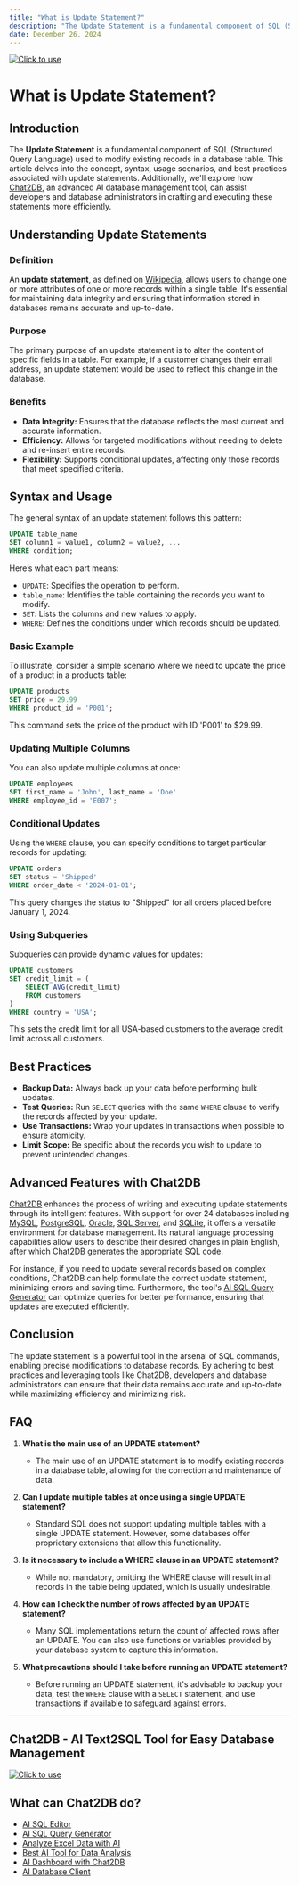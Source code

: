 ```yaml
---
title: "What is Update Statement?"
description: "The Update Statement is a fundamental component of SQL (Structured Query Language) used to modify existing records in a database table."
date: December 26, 2024
---
```

[![Click to use](/image/blog/bg/chat2db1.png)](https://app.chat2db.ai/)
# What is Update Statement?

## Introduction

The **Update Statement** is a fundamental component of SQL (Structured Query Language) used to modify existing records in a database table. This article delves into the concept, syntax, usage scenarios, and best practices associated with update statements. Additionally, we'll explore how [Chat2DB](https://chat2db.ai), an advanced AI database management tool, can assist developers and database administrators in crafting and executing these statements more efficiently.

## Understanding Update Statements

### Definition

An **update statement**, as defined on [Wikipedia](https://en.wikipedia.org/wiki/SQL#Data_manipulation), allows users to change one or more attributes of one or more records within a single table. It's essential for maintaining data integrity and ensuring that information stored in databases remains accurate and up-to-date.

### Purpose

The primary purpose of an update statement is to alter the content of specific fields in a table. For example, if a customer changes their email address, an update statement would be used to reflect this change in the database.

### Benefits

- **Data Integrity:** Ensures that the database reflects the most current and accurate information.
- **Efficiency:** Allows for targeted modifications without needing to delete and re-insert entire records.
- **Flexibility:** Supports conditional updates, affecting only those records that meet specified criteria.

## Syntax and Usage

The general syntax of an update statement follows this pattern:

```sql
UPDATE table_name
SET column1 = value1, column2 = value2, ...
WHERE condition;
```

Here’s what each part means:
- `UPDATE`: Specifies the operation to perform.
- `table_name`: Identifies the table containing the records you want to modify.
- `SET`: Lists the columns and new values to apply.
- `WHERE`: Defines the conditions under which records should be updated.

### Basic Example

To illustrate, consider a simple scenario where we need to update the price of a product in a products table:

```sql
UPDATE products
SET price = 29.99
WHERE product_id = 'P001';
```

This command sets the price of the product with ID 'P001' to $29.99.

### Updating Multiple Columns

You can also update multiple columns at once:

```sql
UPDATE employees
SET first_name = 'John', last_name = 'Doe'
WHERE employee_id = 'E007';
```

### Conditional Updates

Using the `WHERE` clause, you can specify conditions to target particular records for updating:

```sql
UPDATE orders
SET status = 'Shipped'
WHERE order_date < '2024-01-01';
```

This query changes the status to "Shipped" for all orders placed before January 1, 2024.

### Using Subqueries

Subqueries can provide dynamic values for updates:

```sql
UPDATE customers
SET credit_limit = (
    SELECT AVG(credit_limit)
    FROM customers
)
WHERE country = 'USA';
```

This sets the credit limit for all USA-based customers to the average credit limit across all customers.

## Best Practices

- **Backup Data:** Always back up your data before performing bulk updates.
- **Test Queries:** Run `SELECT` queries with the same `WHERE` clause to verify the records affected by your update.
- **Use Transactions:** Wrap your updates in transactions when possible to ensure atomicity.
- **Limit Scope:** Be specific about the records you wish to update to prevent unintended changes.

## Advanced Features with Chat2DB

[Chat2DB](https://chat2db.ai) enhances the process of writing and executing update statements through its intelligent features. With support for over 24 databases including [MySQL](https://chat2db.ai/client/mysql), [PostgreSQL](https://chat2db.ai/client/postgresql), [Oracle](https://chat2db.ai/client/oracle), [SQL Server](https://chat2db.ai/client/sqlserver), and [SQLite](https://chat2db.ai/client/sqlite), it offers a versatile environment for database management. Its natural language processing capabilities allow users to describe their desired changes in plain English, after which Chat2DB generates the appropriate SQL code.

For instance, if you need to update several records based on complex conditions, Chat2DB can help formulate the correct update statement, minimizing errors and saving time. Furthermore, the tool's [AI SQL Query Generator](https://chat2db.ai/feature/ai-sql-query-generator) can optimize queries for better performance, ensuring that updates are executed efficiently.

## Conclusion

The update statement is a powerful tool in the arsenal of SQL commands, enabling precise modifications to database records. By adhering to best practices and leveraging tools like Chat2DB, developers and database administrators can ensure that their data remains accurate and up-to-date while maximizing efficiency and minimizing risk.

## FAQ

1. **What is the main use of an UPDATE statement?**
   - The main use of an UPDATE statement is to modify existing records in a database table, allowing for the correction and maintenance of data.

2. **Can I update multiple tables at once using a single UPDATE statement?**
   - Standard SQL does not support updating multiple tables with a single UPDATE statement. However, some databases offer proprietary extensions that allow this functionality.

3. **Is it necessary to include a WHERE clause in an UPDATE statement?**
   - While not mandatory, omitting the WHERE clause will result in all records in the table being updated, which is usually undesirable.

4. **How can I check the number of rows affected by an UPDATE statement?**
   - Many SQL implementations return the count of affected rows after an UPDATE. You can also use functions or variables provided by your database system to capture this information.

5. **What precautions should I take before running an UPDATE statement?**
   - Before running an UPDATE statement, it's advisable to backup your data, test the `WHERE` clause with a `SELECT` statement, and use transactions if available to safeguard against errors.

---

## Chat2DB - AI Text2SQL Tool for Easy Database Management

[![Click to use](/image/blog/chat2db.png)](https://app.chat2db.ai/)

## What can Chat2DB do?

- [AI SQL Editor](https://chat2db.ai/feature/AI%20SQL%20Editor)
- [AI SQL Query Generator](https://chat2db.ai/feature/AI%20SQL%20Query%20Generator)
- [Analyze Excel Data with AI](https://chat2db.ai/feature/Analyze%20Excel%20Data%20with%20AI)
- [Best AI Tool for Data Analysis](https://chat2db.ai/feature/Best%20AI%20Tool%20for%20Data%20Analysis)
- [AI Dashboard with Chat2DB](https://chat2db.ai/feature/AI%20Dashboard%20with%20Chat2DB)
- [AI Database Client](https://chat2db.ai/feature/AI%20Database%20Client)
